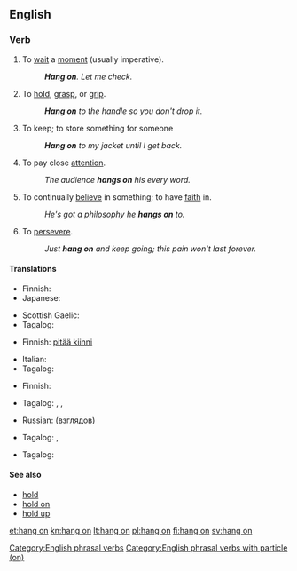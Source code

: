 ==English==

===Verb===
{{en-verb|head=[[hang]] [[on]]|hangs on|hanging on|hung on}}

# {{idiomatic}} To [[wait]] a [[moment]] (usually imperative).
#: '''''Hang on'''. Let me check.''
# To [[hold]], [[grasp]], or [[grip]].
#: '''''Hang on''' to the handle so you don't drop it.''
# {{idiomatic}} To keep; to store something for someone
#: '''''Hang on''' to my jacket until I get back.''
# {{idiomatic}} To pay close [[attention]].
#: ''The audience '''hangs on''' his every word.''
# {{idiomatic}} To continually [[believe]] in something; to have [[faith]] in.
#: ''He's got a philosophy he '''hangs on''' to.''
# {{idiomatic}} To [[persevere]].
#: ''Just '''hang on''' and keep going; this pain won't last forever.''

====Translations====
{{trans-top|wait a minute}}
* Finnish: {{t+|fi|odottaa}}
* Japanese: {{t-|ja|どっこい|tr=dokkoi}}
{{trans-mid}}
* Scottish Gaelic: {{t-|gd|dad ort}}
* Tagalog: {{t+|tl|sandali}}
{{trans-bottom}}

{{trans-top|to hold, grasp, or grip}}
* Finnish: [[pitää kiinni]]
{{trans-mid}}
* Italian: {{t|it|afferrare}}
* Tagalog: {{t-|tl|hawak}}
{{trans-bottom}}

{{trans-top|to keep; to store something for someone}}
* Finnish: {{t+|fi|säilyttää}}
{{trans-mid}}
* Tagalog: {{t-|tl|pahawak}}, {{t-|tl|pabantay}}, {{t-|tl|patago}}
{{trans-bottom}}

{{trans-top|continually believe in something}}
* Russian: {{t+|ru|придерживаться}} (взглядов)
{{trans-mid}}
* Tagalog: {{t-|tl|magtiwala}}, {{t-|tl|maniwala}}
{{trans-bottom}}

{{trans-top|persevere}}
* Tagalog: {{t-|tl|magpakatatag}}
{{trans-mid}}
{{trans-bottom}}

====See also====
* [[hold]]
* [[hold on]]
* [[hold up]]

[[Category:English phrasal verbs]]
[[Category:English phrasal verbs with particle (on)]]

[[et:hang on]]
[[kn:hang on]]
[[lt:hang on]]
[[pl:hang on]]
[[fi:hang on]]
[[sv:hang on]]